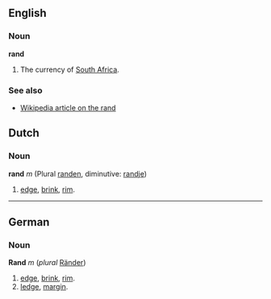 ==English==
===Noun===
'''rand'''

#The currency of [[South Africa]].

===See also===
*[[en:Rand_(currency)|Wikipedia article on the rand]]

==Dutch==
===Noun===
'''rand''' ''m'' (Plural [[randen]], diminutive: [[randje]])

# [[edge]], [[brink]], [[rim]].

----
==German==
===Noun===
'''Rand''' ''m'' (''plural'' [[Ränder]])
# [[edge]], [[brink]], [[rim]].
# [[ledge]], [[margin]].